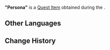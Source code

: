 {{Item Infobox
|id           = 120721
|image        = Item Persona.png
|type         = Quest Items
|description  = One of the fabricated materials necessary to forge the [[Holy Blade of Narzissenkreuz (Search in the Algae Sea)|Holy Blade of Narzissenkreuz]]. It feels almost weightless.
|source1      = [[Thalia and Melpomene]]
}}
'''"Persona"''' is a [[Quest Item]] obtained during the {{Quest|Thalia and Melpomene}}.

==Other Languages==
{{Other Languages|default_hidden=1
|en      = "Persona"
|zhs     = 「人格」
|zhs_rm  = 
|zht     = 「人格」
|zht_rm  = 
|ja      = 「人格」
|ja_rm   = "Jinkaku"
|ko      = 「인격」
|ko_rm   = 
|es      = “Personalidades”
|fr      = «&nbsp;Personnalité&nbsp;»
|ru      = «Персона»
|th      = "บุคลิก"
|th_rm   = 
|vi      = "Nhân Cách"
|de      = „Persönlichkeit“
|id      = "Kepribadian"
|pt      = "Persona"
|tr      = "Kişilik"
|it      = "Personalità"
}}

==Change History==
{{Change History|4.2}}
